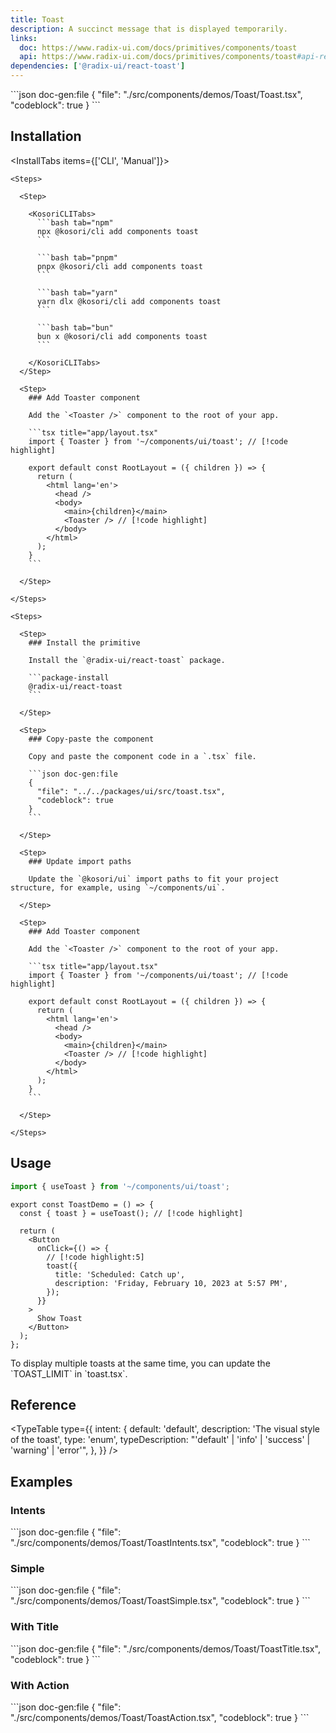 ```yaml
---
title: Toast
description: A succinct message that is displayed temporarily.
links:
  doc: https://www.radix-ui.com/docs/primitives/components/toast
  api: https://www.radix-ui.com/docs/primitives/components/toast#api-reference
dependencies: ['@radix-ui/react-toast']
---
```


<ComponentPreview name='toast'>
```json doc-gen:file
{
  "file": "./src/components/demos/Toast/Toast.tsx",
  "codeblock": true
}
```
</ComponentPreview>

## Installation

<InstallTabs items={['CLI', 'Manual']}>

  <Tab value='CLI'>
  
    <Steps>

      <Step>

        <KosoriCLITabs>
          ```bash tab="npm"
          npx @kosori/cli add components toast
          ```

          ```bash tab="pnpm"
          pnpx @kosori/cli add components toast
          ```

          ```bash tab="yarn"
          yarn dlx @kosori/cli add components toast
          ```

          ```bash tab="bun"
          bun x @kosori/cli add components toast
          ```

        </KosoriCLITabs>
      </Step>

      <Step>
        ### Add Toaster component

        Add the `<Toaster />` component to the root of your app.

        ```tsx title="app/layout.tsx"
        import { Toaster } from '~/components/ui/toast'; // [!code highlight]

        export default const RootLayout = ({ children }) => {
          return (
            <html lang='en'>
              <head />
              <body>
                <main>{children}</main>
                <Toaster /> // [!code highlight]
              </body>
            </html>
          );
        }
        ```

      </Step>

    </Steps>

  </Tab>

  <Tab value='Manual'>

    <Steps>

      <Step>
        ### Install the primitive

        Install the `@radix-ui/react-toast` package.

        ```package-install
        @radix-ui/react-toast
        ```

      </Step>

      <Step>
        ### Copy-paste the component

        Copy and paste the component code in a `.tsx` file.

        ```json doc-gen:file
        {
          "file": "../../packages/ui/src/toast.tsx",
          "codeblock": true
        }
        ```

      </Step>

      <Step>
        ### Update import paths

        Update the `@kosori/ui` import paths to fit your project structure, for example, using `~/components/ui`.

      </Step>

      <Step>
        ### Add Toaster component

        Add the `<Toaster />` component to the root of your app.

        ```tsx title="app/layout.tsx"
        import { Toaster } from '~/components/ui/toast'; // [!code highlight]

        export default const RootLayout = ({ children }) => {
          return (
            <html lang='en'>
              <head />
              <body>
                <main>{children}</main>
                <Toaster /> // [!code highlight]
              </body>
            </html>
          );
        }
        ```

      </Step>

    </Steps>

  </Tab>

</InstallTabs>

## Usage

```ts
import { useToast } from '~/components/ui/toast';
```

```tsx
export const ToastDemo = () => {
  const { toast } = useToast(); // [!code highlight]

  return (
    <Button
      onClick={() => {
        // [!code highlight:5]
        toast({
          title: 'Scheduled: Catch up',
          description: 'Friday, February 10, 2023 at 5:57 PM',
        });
      }}
    >
      Show Toast
    </Button>
  );
};
```

<Callout type='info'>
  To display multiple toasts at the same time, you can update the `TOAST_LIMIT`
  in `toast.tsx`.
</Callout>

## Reference

<TypeTable
  type={{
    intent: {
      default: 'default',
      description: 'The visual style of the toast',
      type: 'enum',
      typeDescription: "'default' | 'info' | 'success' | 'warning' | 'error'",
    },
  }}
/>

## Examples

### Intents

<ComponentPreview name='toast-intents'>
```json doc-gen:file
{
  "file": "./src/components/demos/Toast/ToastIntents.tsx",
  "codeblock": true
}
```
</ComponentPreview>

### Simple

<ComponentPreview name='toast-simple'>
```json doc-gen:file
{
  "file": "./src/components/demos/Toast/ToastSimple.tsx",
  "codeblock": true
}
```
</ComponentPreview>

### With Title

<ComponentPreview name='toast-title'>
```json doc-gen:file
{
  "file": "./src/components/demos/Toast/ToastTitle.tsx",
  "codeblock": true
}
```
</ComponentPreview>

### With Action

<ComponentPreview name='toast-action'>
```json doc-gen:file
{
  "file": "./src/components/demos/Toast/ToastAction.tsx",
  "codeblock": true
}
```
</ComponentPreview>
